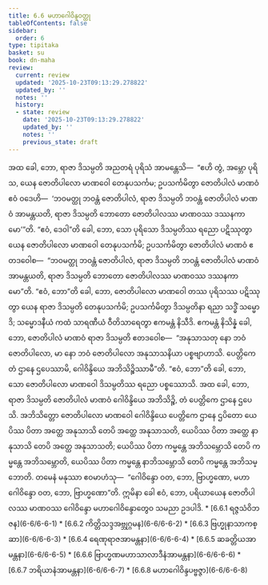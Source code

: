 ```yaml
---
title: 6.6 မဟာဂေါဝိန္ဒဝတ္ထု
tableOfContents: false
sidebar:
  order: 6
type: tipitaka
basket: su
book: dn-maha
review:
  current: review
  updated: '2025-10-23T09:13:29.278822'
  updated_by: ''
  notes: ''
  history:
  - state: review
    date: '2025-10-23T09:13:29.278822'
    updated_by: ''
    notes: ''
    previous_state: draft
---
```



<ReviewStatus review={frontmatter.review} showDetails={true} />

<HypothesisAnnotation frontmatter={frontmatter} />

<DynamicBreadcrumb />

<Division number="305" book="dn-maha" e="ch" v="7" p="186">

<Paragraph number="686" book="dn-maha">
အထ ခေါ, ဘော, ရာဇာ ဒိသမ္ပတိ အညတရံ ပုရိသံ အာမန္တေသိ—  “ဧဟိ တွံ, အမ္ဘော ပုရိသ, ယေန ဇောတိပါလော မာဏဝေါ တေနုပသင်္ကမ; ဥပသင်္ကမိတွာ ဇောတိပါလံ မာဏဝံ ဧဝံ ဝဒေဟိ—  ‘ဘဝမတ္ထု ဘဝန္တံ ဇောတိပါလံ, ရာဇာ ဒိသမ္ပတိ ဘဝန္တံ ဇောတိပါလံ မာဏဝံ အာမန္တယတိ, ရာဇာ ဒိသမ္ပတိ ဘောတော ဇောတိပါလဿ မာဏဝဿ ဒဿနကာမော’”တိ. “ဧဝံ, ဒေဝါ”တိ ခေါ, ဘော, သော ပုရိသော ဒိသမ္ပတိဿ ရညော ပဋိဿုတွာ ယေန ဇောတိပါလော မာဏဝေါ တေနုပသင်္ကမိ; ဥပသင်္ကမိတွာ ဇောတိပါလံ မာဏဝံ ဧတဒဝေါစ—  “ဘဝမတ္ထု ဘဝန္တံ ဇောတိပါလံ, ရာဇာ ဒိသမ္ပတိ ဘဝန္တံ ဇောတိပါလံ မာဏဝံ အာမန္တယတိ, ရာဇာ ဒိသမ္ပတိ ဘောတော ဇောတိပါလဿ မာဏဝဿ ဒဿနကာမော”တိ. “ဧဝံ, ဘော”တိ ခေါ, ဘော, ဇောတိပါလော မာဏဝေါ တဿ ပုရိသဿ ပဋိဿုတွာ ယေန ရာဇာ ဒိသမ္ပတိ တေနုပသင်္ကမိ; ဥပသင်္ကမိတွာ ဒိသမ္ပတိနာ ရညာ သဒ္ဓိံ သမ္မောဒိ; သမ္မောဒနီယံ ကထံ သာရဏီယံ ဝီတိသာရေတွာ ဧကမန္တံ နိသီဒိ. ဧကမန္တံ နိသိန္နံ ခေါ, ဘော, ဇောတိပါလံ မာဏဝံ ရာဇာ ဒိသမ္ပတိ ဧတဒဝေါစ—  “အနုသာသတု နော ဘဝံ ဇောတိပါလော, မာ နော ဘဝံ ဇောတိပါလော အနုသာသနိယာ ပစ္စဗျာဟာသိ. ပေတ္တိကေ တံ ဌာနေ ဌပေဿာမိ, ဂေါဝိန္ဒိယေ အဘိသိဉ္စိဿာမီ”တိ. “ဧဝံ, ဘော”တိ ခေါ, ဘော, သော ဇောတိပါလော မာဏဝေါ ဒိသမ္ပတိဿ ရညော ပစ္စဿောသိ. အထ ခေါ, ဘော, ရာဇာ ဒိသမ္ပတိ ဇောတိပါလံ မာဏဝံ ဂေါဝိန္ဒိယေ အဘိသိဉ္စိ, တံ ပေတ္တိကေ ဌာနေ ဌပေသိ. အဘိသိတ္တော ဇောတိပါလော မာဏဝေါ ဂေါဝိန္ဒိယေ ပေတ္တိကေ ဌာနေ ဌပိတော ယေပိဿ ပိတာ အတ္ထေ အနုသာသိ တေပိ အတ္ထေ အနုသာသတိ, ယေပိဿ ပိတာ အတ္ထေ နာနုသာသိ တေပိ အတ္ထေ အနုသာသတိ; ယေပိဿ ပိတာ ကမ္မန္တေ အဘိသမ္ဘောသိ တေပိ ကမ္မန္တေ အဘိသမ္ဘောတိ, ယေပိဿ ပိတာ ကမ္မန္တေ နာဘိသမ္ဘောသိ တေပိ ကမ္မန္တေ အဘိသမ္ဘောတိ. တမေနံ မနုဿာ ဧဝမာဟံသု—  “ဂေါဝိန္ဒော ဝတ, ဘော, ဗြာဟ္မဏော, မဟာဂေါဝိန္ဒော ဝတ, ဘော, ဗြာဟ္မဏော”တိ. ဣမိနာ ခေါ ဧဝံ, ဘော, ပရိယာယေန ဇောတိပါလဿ မာဏဝဿ ဂေါဝိန္ဒော မဟာဂေါဝိန္ဒောတွေဝ သမညာ ဥဒပါဒိ.

</Paragraph>
</Division>

<TableOfContents book="dn-maha" section="6.6">
* [6.6.1 ရဇ္ဇသံဝိဘဇန](6-6/6-6-1)
* [6.6.2 ကိတ္တိသဒ္ဒအဗ္ဘုဂ္ဂမန](6-6/6-6-2)
* [6.6.3 ဗြဟ္မုနာသာကစ္ဆာ](6-6/6-6-3)
* [6.6.4 ရေဏုရာဇအာမန္တနာ](6-6/6-6-4)
* [6.6.5 ဆခတ္တိယအာမန္တနာ](6-6/6-6-5)
* [6.6.6 ဗြာဟ္မဏမဟာသာလာဒီနံအာမန္တနာ](6-6/6-6-6)
* [6.6.7 ဘရိယာနံအာမန္တနာ](6-6/6-6-7)
* [6.6.8 မဟာဂေါဝိန္ဒပဗ္ဗဇ္ဇာ](6-6/6-6-8)
</TableOfContents>